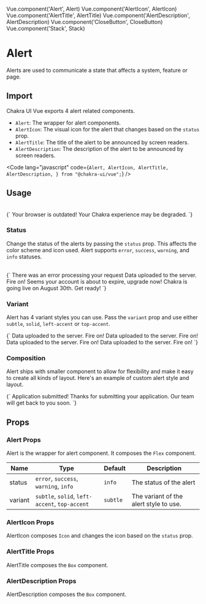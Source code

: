 Vue.component('Alert', Alert)
Vue.component('AlertIcon', AlertIcon)
Vue.component('AlertTitle', AlertTitle)
Vue.component('AlertDescription', AlertDescription)
Vue.component('CloseButton', CloseButton)
Vue.component('Stack', Stack)


# Alert

Alerts are used to communicate a state that affects a system, feature or page.

## Import

Chakra UI Vue exports 4 alert related components.

- `Alert`: The wrapper for alert components.
- `AlertIcon`: The visual icon for the alert that changes based on the `status` prop.
- `AlertTitle`: The title of the alert to be announced by screen readers.
- `AlertDescription`: The description of the alert to be announced by screen readers.

<Code lang="javascript" code={`
    Alert,
    AlertIcon,
    AlertTitle,
    AlertDescription,
} from "@chakra-ui/vue";
`} />

## Usage

<br />

<LiveEditor>
{`
    <Alert status="error">
        <AlertIcon />
        <AlertTitle :mr="2">Your browser is outdated!</AlertTitle>
        <AlertDescription>Your Chakra experience may be degraded.</AlertDescription>
        <CloseButton position="absolute" right="8px" top="8px" />
    </Alert>    
`}
</LiveEditor>

### Status

Change the status of the alerts by passing the `status` prop. This affects the
color scheme and icon used. Alert supports `error`, `success`, `warning`, and
`info` statuses.


<br />

<LiveEditor>
{`
    <Stack>
        <Alert status="error">
            <AlertIcon />
            There was an error processing your request
        </Alert>
        <Alert status="success">
            <AlertIcon />
            Data uploaded to the server. Fire on!
        </Alert>
        <Alert status="warning">
            <AlertIcon />
            Seems your account is about to expire, upgrade now!
        </Alert>
        <Alert status="info">
            <AlertIcon />
            Chakra is going live on August 30th. Get ready!
        </Alert>
    </Stack>
`}
</LiveEditor>

### Variant

Alert has 4 variant styles you can use. Pass the `variant` prop and use either
`subtle`, `solid`, `left-accent` or `top-accent`.


<LiveEditor>
{`
    <Stack>
        <Alert status="success" variant="subtle">
            <AlertIcon />
            Data uploaded to the server. Fire on!
        </Alert>
        <Alert status="success" variant="solid">
            <AlertIcon />
            Data uploaded to the server. Fire on!
        </Alert>
        <Alert status="success" variant="left-accent">
            <AlertIcon />
            Data uploaded to the server. Fire on!
        </Alert>
        <Alert status="success" variant="top-accent">
            <AlertIcon />
            Data uploaded to the server. Fire on!
        </Alert>
    </Stack>
`}
</LiveEditor>

### Composition

Alert ships with smaller component to allow for flexibility and make it easy to
create all kinds of layout. Here's an example of custom alert style and layout.

<LiveEditor>
{`
    <Alert
        status="success"
        variant="subtle"
        flexDirection="column"
        justifyContent="center"
        textAlign="center"
        height="200px"
    >
        <AlertIcon size="40px" :mr="0" />
        <AlertTitle :mt="4" :mb="1" fontSize="lg">
            Application submitted!
        </AlertTitle>
        <AlertDescription maxWidth="sm">
            Thanks for submitting your application. Our team will get back to you soon.
        </AlertDescription>
    </Alert>
`}
</LiveEditor>

## Props

### Alert Props

Alert is the wrapper for alert component. It composes the `Flex` component.

| Name    | Type                                           | Default  | Description                            |
|---------|------------------------------------------------|----------|----------------------------------------|
| status  | `error`, `success`, `warning`, `info`          | `info`   | The status of the alert                |
| variant | `subtle`, `solid`, `left-accent`, `top-accent` | `subtle` | The variant of the alert style to use. |

### AlertIcon Props

AlertIcon composes `Icon` and changes the icon based on the `status` prop.

### AlertTitle Props

AlertTitle composes the `Box` component.

### AlertDescription Props

AlertDescription composes the `Box` component.